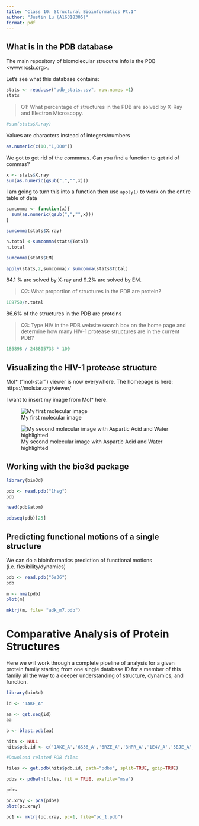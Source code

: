 ```yaml
---
title: "Class 10: Structural Bioinformatics Pt.1"
author: "Justin Lu (A16318305)"
format: pdf
---
```


## What is in the PDB database

The main repository of biomolecular strucutre info is the PDB <www.rcsb.org>. 

Let's see what this database contains:


```r
stats <- read.csv("pdb_stats.csv", row.names =1)
stats
```

>Q1: What percentage of structures in the PDB are solved by X-Ray and Electron Microscopy.

```r
#sum(stats$X.ray)
```
Values are characters instead of integers/numbers

```r
as.numeric(c(10,"1,000"))
```

We got to get rid of the commmas. Can you find a function to get rid of commas?

```r
x <- stats$X.ray
sum(as.numeric(gsub(",","",x)))
```

I am going to turn this into a function then use `apply()` to work on the entire table of data
```r
sumcomma <- function(x){
  sum(as.numeric(gsub(",","",x)))
}

sumcomma(stats$X.ray)
```
```r
n.total <-sumcomma(stats$Total)
n.total
```

```r
sumcomma(stats$EM)
```


```r
apply(stats,2,sumcomma)/ sumcomma(stats$Total)
```

84.1 % are solved by X-ray and 9.2% are solved by EM.

>Q2: What proportion of structures in the PDB are protein?

```r
189750/n.total
```
86.6% of the structures in the PDB are proteins

>Q3: Type HIV in the PDB website search box on the home page and determine how many HIV-1 protease structures are in the current PDB?

```r
186898 / 248805733 * 100
```

## Visualizing the HIV-1 protease structure

Mol* ("mol-star") viewer is now everywhere. The homepage is here: https://molstar.org/viewer/

I want to insert my image from Mol* here.

![My first molecular image](1HSG.png)

![My second molecular image with Aspartic Acid and Water highlighted](1HSG_2.png)

## Working with the bio3d package

```r
library(bio3d)
```

```r
pdb <- read.pdb("1hsg")
pdb
```


```r
head(pdb$atom)
```

```r
pdbseq(pdb)[25]
```

## Predicting functional motions of a single structure

We can do a bioinformatics prediction of functional motions (i.e. flexibility/dynamics)

```r
pdb <- read.pdb("6s36")
pdb
```

```r
m <- nma(pdb)
plot(m)
```

```r
mktrj(m, file= "adk_m7.pdb")
```

# Comparative Analysis of Protein Structures

Here we will work through a complete pipeline of analysis for a given protein family starting from one single database ID for a member of this family all the way to a deeper understanding of structure, dynamics, and function.


```r
library(bio3d)
```


```r
id <- "1AKE_A"

aa <- get.seq(id)
aa
```

```r
b <- blast.pdb(aa)
```

```r
hits <- NULL
hits$pdb.id <- c('1AKE_A','6S36_A','6RZE_A','3HPR_A','1E4V_A','5EJE_A','1E4Y_A','3X2S_A','6HAP_A','6HAM_A','4K46_A','3GMT_A','4PZL_A')
```

```r
#Download related PDB files

files <- get.pdb(hits$pdb.id, path="pdbs", split=TRUE, gzip=TRUE)

```

```r
pdbs <- pdbaln(files, fit = TRUE, exefile="msa")
```

```r
pdbs
```

```r
pc.xray <- pca(pdbs)
plot(pc.xray)
```

```r
pc1 <- mktrj(pc.xray, pc=1, file="pc_1.pdb")
```

